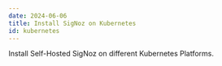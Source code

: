 ```yaml
---
date: 2024-06-06
title: Install SigNoz on Kubernetes
id: kubernetes
---
```


Install Self-Hosted SigNoz on different Kubernetes Platforms.

<DocCardContainer>

<DocCard
    title="AWS"
    description="Deploy to AWS"
    href="/docs/install/kubernetes/aws"
/>

<DocCard
    title="GCP"
    description="Deploy to GCP"
    href="/docs/install/kubernetes/aws"
/>

<DocCard
    title="Others"
    description="Deploy to other Kubernetes Platforms"
    href="/docs/install/kubernetes/others"
/>

</DocCardContainer>

